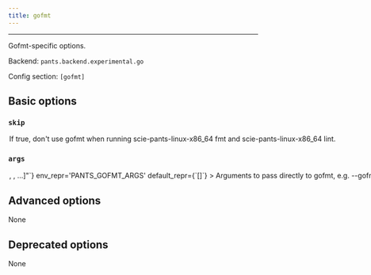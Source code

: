 ```yaml
---
title: gofmt
---
```



---

Gofmt-specific options.

Backend: <span className="color--primary">`pants.backend.experimental.go`</span>

Config section: <span className="color--primary">`[gofmt]`</span>

<span className={styles.options}>

## Basic options

### `skip`

<Option
  cli_repr={`--[no-]gofmt-skip`}
  env_repr='PANTS_GOFMT_SKIP'
  default_repr={`False`}
>

If true, don&#x27;t use gofmt when running `scie-pants-linux-x86_64 fmt` and `scie-pants-linux-x86_64 lint`.

</Option>

### `args`

<Option
  cli_repr={`--gofmt-args="[<shell_str>, <shell_str>, ...]"`}
  env_repr='PANTS_GOFMT_ARGS'
  default_repr={`[]`}
>

Arguments to pass directly to gofmt, e.g. `--gofmt-args='-s -e'`.

Only the following style related options are supported: `-e`, `-r`, `-s`.

</Option>

## Advanced options

None

## Deprecated options

None

</span>